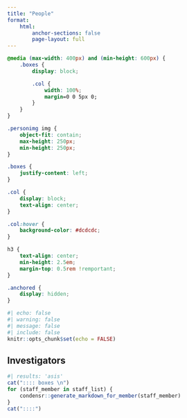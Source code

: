 ```yaml
---
title: "People"
format:
    html:
        anchor-sections: false
        page-layout: full
---
```


```css
@media (max-width: 400px) and (min-height: 600px) {
    .boxes {
        display: block;

        .col {
            width: 100%;
            margin=0 0 5px 0;
        }
    }
}

.personimg img {
    object-fit: contain;
    max-height: 250px;
    min-height: 250px;
}

.boxes {
    justify-content: left;
}

.col {
    display: block;
    text-align: center;
}

.col:hover {
    background-color: #dcdcdc;
}

h3 {
    text-align: center;
    min-height: 2.5em;
    margin-top: 0.5rem !remportant;
}

.anchored {
    display: hidden;
}
```

```r
#| echo: false
#| warning: false
#| message: false
#| include: false
knitr::opts_chunk$set(echo = FALSE)
```

## Investigators
```r
#| results: 'asis'
cat(":::: boxes \n")
for (staff_member in staff_list) {
    condensr::generate_markdown_for_member(staff_member)
}
cat("::::")
```
